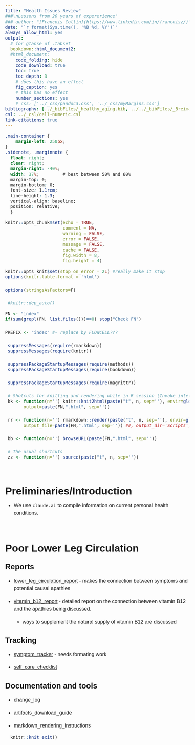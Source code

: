 ```yaml
---
title: "Health Issues Review"
###\nLessons from 20 years of expererience"
### author: "[Francois Collin](https://www.linkedin.com/in/francoisz/)"
date: "`r format(Sys.time(), '%B %d, %Y')`"
always_allow_html: yes
output:
  # for gtanse of .tabset
  bookdown::html_document2:
  #html_document:
    code_folding: hide
    code_download: true
    toc: true
    toc_depth: 3
    # does this have an effect
    fig_caption: yes
    # this has no effect
    number_sections: yes
    # css: ['../_css/pandoc3.css', '../_css/myMargins.css']
bibliography: [../_bibFiles/_healthy_aging.bib, ../../_bibFiles/_Breiman.bib, ../../_bibFiles/_Freedman.bib, ../../_bibFiles/_Yu.bib, ../../_bibFiles/_RUV.bib, ../../_bibFiles/_RMA.bib, ../../_bibFiles/_scRNAseq_norm.bib]
csl: ../_csl/cell-numeric.csl
link-citations: true
---
```


```css

.main-container {
    margin-left: 250px;
}
.sidenote, .marginnote { 
  float: right;
  clear: right;
  margin-right: -40%;
  width: 37%;         # best between 50% and 60%
  margin-top: 0;
  margin-bottom: 0;
  font-size: 1.1rem;
  line-height: 1.3;
  vertical-align: baseline;
  position: relative;
  }
```


<style>
@import url('https://fonts.googleapis.com/css?family=Raleway');
@import url('https://fonts.googleapis.com/css?family=Oxygen');
@import url('https://fonts.googleapis.com/css?family=Raleway:bold');
@import url('https://fonts.googleapis.com/css?family=Oxygen:bold');

.main-container {
  max-width: 1400px !important;
}

body{
  font-family: 'Oxygen', sans-serif;
  font-size: 16px;
  line-height: 24px;
}

h1,h2,h3,h4 {
  font-family: 'Raleway', sans-serif;
}

.container { width: 1400px; }

caption {
  font-size: 20px;
  caption-side: top;
  text-indent: 30px;
  background-color: lightgrey;
  color: black;
  margin-top: 5px;
}

g-table-intro h4 {
  text-indent: 0px;
}
</style>

```r
knitr::opts_chunk$set(echo = TRUE,
                      comment = NA,
                      warning = FALSE,
                      error = FALSE,
                      message = FALSE,
                      cache = FALSE,
                      fig.width = 8,
                      fig.height = 4)
```

```r

knitr::opts_knit$set(stop_on_error = 2L) #really make it stop
options(knitr.table.format = 'html')

options(stringsAsFactors=F)

 #knitr::dep_auto()

```
<!-- ######################################################################## -->


```r


FN <- "index"
if(sum(grepl(FN, list.files()))==0) stop("Check FN")

PREFIX <- "index" #- replace by FLOWCELL???

 suppressMessages(require(rmarkdown))
 suppressMessages(require(knitr))

 suppressPackageStartupMessages(require(methods))
 suppressPackageStartupMessages(require(bookdown))

 suppressPackageStartupMessages(require(magrittr))

 # Shotcuts for knitting and rendering while in R session (Invoke interactive R from R/Scripts folder)
 kk <- function(n='') knitr::knit2html(paste("t", n, sep=''), envir=globalenv(),
       output=paste(FN,".html", sep=''))

 rr <- function(n='') rmarkdown::render(paste("t", n, sep=''), envir=globalenv(),
       output_file=paste(FN,".html", sep='')) ##, output_dir='Scripts')

 bb <- function(n='') browseURL(paste(FN,".html", sep=''))

 # The usual shortcuts
 zz <- function(n='') source(paste("t", n, sep=''))


```
<!-- ######################################################################## -->

<br/>


<!--
* Breiman: [@Breiman:1984aa; @Breiman:2001aa]
* Freedman: [@Freedman:2008aa; @Freedman:2008ad; @Freedman:2008ac; @Freedman:2009ac]
-->


# Preliminaries/Introduction {-}

* We use `claude.ai` to compile information on current personal health conditions.

<br/>

# Poor Lower Leg Circulation 

## Reports {-}

* [lower_leg_circulation_report](lower_leg_circulation/reports/lower_leg_circulation_report.html) -
makes the connection between symptoms and potential causal apathies

* [vitamin_b12_report](lower_leg_circulation/reports/vitamin_b12_report.html)  -
detailed report on the connection between vitamin B12 and the apathies being
discussed.
   - ways to supplement the natural supply of vitamin B12 are discussed


## Tracking {-}

* [symptom_tracker](lower_leg_circulation/tracking/symptom_tracker.html) -
needs formating work

* [self_care_checklist](lower_leg_circulation/tracking/self_care_checklist.html) 

## Documentation and tools {-}

* [change_log](lower_leg_circulation/documentation/change_log.html) 

* [artifacts_download_guide](lower_leg_circulation/documentation/artifacts_download_guide.html) 

* [markdown_rendering_instructions](lower_leg_circulation/tools/markdown_rendering_instructions.html) 


```r
  knitr::knit_exit()
```


